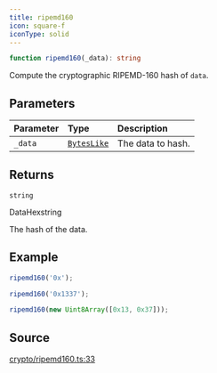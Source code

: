 ```yaml
---
title: ripemd160
icon: square-f
iconType: solid
---
```


```ts
function ripemd160(_data): string
```

Compute the cryptographic RIPEMD-160 hash of `data`.

## Parameters

| Parameter | Type | Description |
| :------ | :------ | :------ |
| `_data` | [`BytesLike`](/sdk/content/type-aliases/BytesLike) | The data to hash. |

## Returns

`string`

DataHexstring

The hash of the data.

## Example

```ts
ripemd160('0x');

ripemd160('0x1337');

ripemd160(new Uint8Array([0x13, 0x37]));
```

## Source

[crypto/ripemd160.ts:33](https://github.com/dominant-strategies/quais.js/blob/4cfae12bbb292482a9be973a3dd1d4c83d5ab398/src/crypto/ripemd160.ts#L33)
